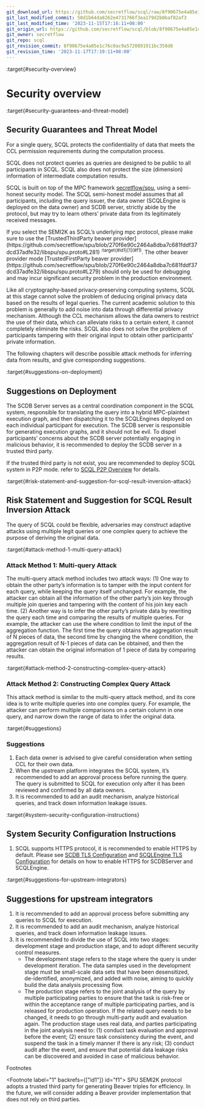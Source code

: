 ```yaml
---
git_download_url: https://github.com/secretflow/scql/raw/8f90675e4a85e1c76c0ac9a5720891911bc358d8/docs/topics/security/overview.rst
git_last_modified_commit: 50d1b64da8262e4731766f3ea179d2b0baf82af3
git_last_modified_time: '2023-11-15T17:16:11+08:00'
git_origin_url: https://github.com/secretflow/scql/blob/8f90675e4a85e1c76c0ac9a5720891911bc358d8/docs/topics/security/overview.rst
git_owner: secretflow
git_repo: scql
git_revision_commit: 8f90675e4a85e1c76c0ac9a5720891911bc358d8
git_revision_time: '2023-11-17T17:19:11+08:00'
---
```


:target{#security-overview}

# Security overview

:target{#security-guarantees-and-threat-model}

## Security Guarantees and Threat Model

For a single query, SCQL protects the confidentiality of data that meets the CCL permission requirements during the computation process.

SCQL does not protect queries as queries are designed to be public to all participants in SCQL. SCQL also does not protect the size (dimension) information of intermediate computation results.

SCQL is built on top of the MPC framework [secretflow/spu](https://github.com/secretflow/spu), using a semi-honest security model. The SCQL semi-honest model assumes that all participants, including the query issuer, the data owner (SCQLEngine is deployed on the data owner) and SCDB server, strictly abide by the protocol, but may try to learn others’ private data from its legitimately received messages.

<Container type="warning">
  If you select the SEMI2K as SCQL’s underlying mpc protocol, please make sure to use the [TrustedThirdParty beaver provider](https://github.com/secretflow/spu/blob/270f6e90c2464a8dba7c681fddf37dcd37adfe32/libspu/spu.proto#L281) <sup id="id1">:target{#id1}[1](#f1)</sup>. The other beaver provider mode [TrustedFirstParty beaver provider](https://github.com/secretflow/spu/blob/270f6e90c2464a8dba7c681fddf37dcd37adfe32/libspu/spu.proto#L279) should only be used for debugging and may incur significant security problem in the production environment.
</Container>

Like all cryptography-based privacy-preserving computing systems, SCQL at this stage cannot solve the problem of deducing original privacy data based on the results of legal queries. The current academic solution to this problem is generally to add noise into data through differential privacy mechanism. Although the CCL mechanism allows the data owners to restrict the use of their data, which can alleviate risks to a certain extent, it cannot completely eliminate the risks. SCQL also does not solve the problem of participants tampering with their original input to obtain other participants’ private information.

The following chapters will describe possible attack methods for inferring data from results, and give corresponding suggestions.

:target{#suggestions-on-deployment}

## Suggestions on Deployment

The SCDB Server serves as a central coordination component in the SCQL system, responsible for translating the query into a hybrid MPC-plaintext execution graph, and then dispatching it to the SCQLEngines deployed on each individual participant for execution. The SCDB server is responsible for generating execution graphs, and it should not be evil. To dispel participants’ concerns about the SCDB server potentially engaging in malicious behavior, it is recommended to deploy the SCDB server in a trusted third party.

If the trusted third party is not exist, you are recommended to deploy SCQL system in P2P mode. refer to [SCQL P2P Overview](../system/intro-p2p.mdx) for details.

:target{#risk-statement-and-suggestion-for-scql-result-inversion-attack}

## Risk Statement and Suggestion for SCQL Result Inversion Attack

The query of SCQL could be flexible, adversaries may construct adaptive attacks using multiple legit queries or one complex query to achieve the purpose of deriving the original data.

:target{#attack-method-1-multi-query-attack}

### Attack Method 1: Multi-query Attack

The multi-query attack method includes two attack ways:
(1) One way to obtain the other party’s information is to tamper with the input content for each query, while keeping the query itself unchanged. For example, the attacker can obtain all the information of the other party’s join key through multiple join queries and tampering with the content of his join key each time.
(2) Another way is to infer the other party’s private data by rewriting the query each time and comparing the results of multiple queries. For example, the attacker can use the where condition to limit the input of the aggregation function. The first time the query obtains the aggregation result of N pieces of data, the second time by changing the where condition, the aggregation result of N-1 pieces of data can be obtained, and then the attacker can obtain the original information of 1 piece of data by comparing results.

:target{#attack-method-2-constructing-complex-query-attack}

### Attack Method 2: Constructing Complex Query Attack

This attack method is similar to the multi-query attack method, and its core idea is to write multiple queries into one complex query.
For example, the attacker can perform multiple comparisons on a certain column in one query, and narrow down the range of data to infer the original data.

:target{#suggestions}

### Suggestions

1. Each data owner is advised to give careful consideration when setting CCL for their own data.
2. When the upstream platform integrates the SCQL system, it’s recommended to add an approval process before running the query. The query is submitted to SCQL for execution only after it has been reviewed and confirmed by all data owners.
3. It is recommended to add an audit mechanism, analyze historical queries, and track down information leakage issues.

:target{#system-security-configuration-instructions}

## System Security Configuration Instructions

1. SCQL supports HTTPS protocol, it is recommended to enable HTTPS by default. Please see [SCDB TLS Configuration](../../reference/engine-config.mdx#scdb-tls) and [SCQLEngine TLS Configuration](../../reference/engine-config.mdx#scqlengine-tls) for details on how to enable HTTPS for SCDBServer and SCQLEngine.

:target{#suggestions-for-upstream-integrators}

## Suggestions for upstream integrators

1. It is recommended to add an approval process before submitting any queries to SCQL for execution.
2. It is recommended to add an audit mechanism, analyze historical queries, and track down information leakage issues.
3. It is recommended to divide the use of SCQL into two stages: development stage and production stage, and to adopt different security control measures.
   - The development stage refers to the stage where the query is under development iteration. The data samples used in the development stage must be small-scale data sets that have been desensitized, de-identified, anonymized, and added with noise, aiming to quickly build the data analysis processing flow.
   - The production stage refers to the joint analysis of the query by multiple participating parties to ensure that the task is risk-free or within the acceptance range of multiple participating parties, and is released for production operation. If the related query needs to be changed, it needs to go through multi-party audit and evaluation again. The production stage uses real data, and parties participating in the joint analysis need to: (1) conduct task evaluation and approval before the event; (2) ensure task consistency during the event, and suspend the task in a timely manner if there is any risk; (3) conduct audit after the event, and ensure that potential data leakage risks can be discovered and avoided in case of malicious behavior.

<p className="sidebar-rubric">
  Footnotes
</p>

<Footnote label="1" backrefs={["id1"]} id="f1">
  SPU SEMI2K protocol adopts a trusted third party for generating Beaver triples for efficiency. In the future, we will consider adding a Beaver provider implementation that does not rely on third parties.
</Footnote>
